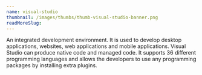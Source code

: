 ```yaml
---
name: visual-studio
thumbnail: /images/thumbs/thumb-visual-studio-banner.png
readMoreSlug:
---
```


An integrated development environment. It is used to develop desktop applications, websites, web applications and mobile applications. Visual Studio can produce native code and managed code. It supports 36 different programming languages and allows the developers to use any programming packages by installing extra plugins.
